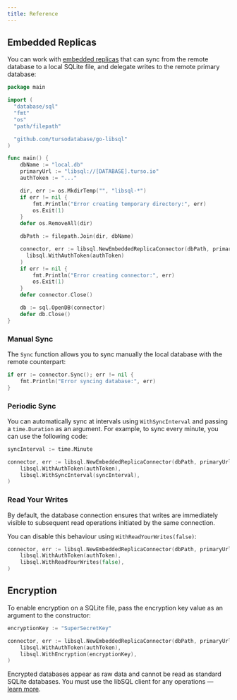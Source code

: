```yaml
---
title: Reference
---
```


## Embedded Replicas

You can work with [embedded replicas](/features/embedded-replicas) that can sync from the remote database to a local SQLite file, and delegate writes to the remote primary database:

```go
package main

import (
  "database/sql"
  "fmt"
  "os"
  "path/filepath"

  "github.com/tursodatabase/go-libsql"
)

func main() {
    dbName := "local.db"
    primaryUrl := "libsql://[DATABASE].turso.io"
    authToken := "..."

    dir, err := os.MkdirTemp("", "libsql-*")
    if err != nil {
        fmt.Println("Error creating temporary directory:", err)
        os.Exit(1)
    }
    defer os.RemoveAll(dir)

    dbPath := filepath.Join(dir, dbName)

    connector, err := libsql.NewEmbeddedReplicaConnector(dbPath, primaryUrl,
      libsql.WithAuthToken(authToken)
    )
    if err != nil {
        fmt.Println("Error creating connector:", err)
        os.Exit(1)
    }
    defer connector.Close()

    db := sql.OpenDB(connector)
    defer db.Close()
}
```

<Snippet file="embedded-replicas-warning.mdx" />

### Manual Sync

The `Sync` function allows you to sync manually the local database with the remote counterpart:

```go
if err := connector.Sync(); err != nil {
    fmt.Println("Error syncing database:", err)
}
```

### Periodic Sync

You can automatically sync at intervals using `WithSyncInterval` and passing a `time.Duration` as an argument. For example, to sync every minute, you can use the following code:

```go
syncInterval := time.Minute

connector, err := libsql.NewEmbeddedReplicaConnector(dbPath, primaryUrl,
    libsql.WithAuthToken(authToken),
    libsql.WithSyncInterval(syncInterval),
)
```

### Read Your Writes

By default, the database connection ensures that writes are immediately visible to subsequent read operations initiated by the same connection.

You can disable this behaviour using `WithReadYourWrites(false)`:

```go
connector, err := libsql.NewEmbeddedReplicaConnector(dbPath, primaryUrl,
    libsql.WithAuthToken(authToken),
    libsql.WithReadYourWrites(false),
)
```

## Encryption

To enable encryption on a SQLite file, pass the encryption key value as an argument to the constructor:

```go
encryptionKey := "SuperSecretKey"

connector, err := libsql.NewEmbeddedReplicaConnector(dbPath, primaryUrl,
    libsql.WithAuthToken(authToken),
    libsql.WithEncryption(encryptionKey),
)
```

<Info>

Encrypted databases appear as raw data and cannot be read as standard SQLite databases. You must use the libSQL client for any operations — [learn more](/libsql#encryption-at-rest).

</Info>
